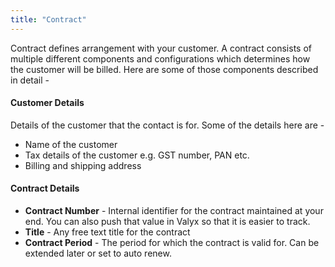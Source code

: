 ```yaml
---
title: "Contract"
---
```


Contract defines arrangement with your customer. A contract consists of multiple different components and configurations which determines how the customer will be billed. Here are some of those components described in detail -

#### Customer Details

Details of the customer that the contact is for. Some of the details here are -

- Name of the customer
- Tax details of the customer e.g. GST number, PAN etc.
- Billing and shipping address

#### Contract Details

- **Contract Number** - Internal identifier for the contract maintained at your end. You can also push that value in Valyx so that it is easier to track.
- **Title** - Any free text title for the contract
- **Contract Period** - The period for which the contract is valid for. Can be extended later or set to auto renew.